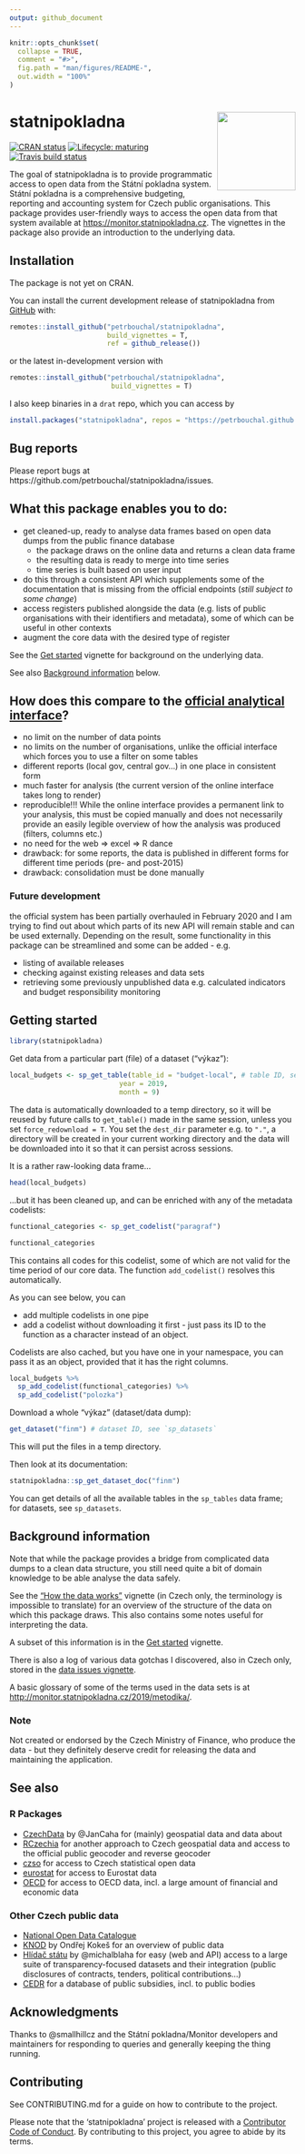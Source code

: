 ```yaml
---
output: github_document
---
```


<!-- README.md is generated from README.Rmd. Please edit that file -->

```r
knitr::opts_chunk$set(
  collapse = TRUE,
  comment = "#>",
  fig.path = "man/figures/README-",
  out.width = "100%"
)
```

# statnipokladna <img src='man/figures/logo.png' align="right" height="138" />

<!-- badges: start -->
[![CRAN status](https://www.r-pkg.org/badges/version/statnipokladna)](https://CRAN.R-project.org/package=statnipokladna)
[![Lifecycle: maturing](https://img.shields.io/badge/lifecycle-maturing-blue.svg)](https://www.tidyverse.org/lifecycle/#maturing)
[![Travis build status](https://travis-ci.org/petrbouchal/statnipokladna.svg?branch=master)](https://travis-ci.org/petrbouchal/statnipokladna)
<!-- badges: end -->

The goal of statnipokladna is to provide programmatic access to open data from the Státní pokladna system. Státní pokladna is a comprehensive budgeting, reporting and accounting system for Czech public organisations. This package provides user-friendly ways to access the open data from that system available at <https://monitor.statnipokladna.cz>. The vignettes in the package also provide an introduction to the underlying data.

## Installation

The package is not yet on CRAN.

You can install the current development release of statnipokladna from
[GitHub](https://github.com/petrbouchal/statnipokladna) with:

``` r
remotes::install_github("petrbouchal/statnipokladna",
                        build_vignettes = T,
                        ref = github_release())
```

or the latest in-development version with

``` r
remotes::install_github("petrbouchal/statnipokladna",
                         build_vignettes = T)
```

I also keep binaries in a `drat` repo, which you can access by

``` r
install.packages("statnipokladna", repos = "https://petrbouchal.github.io/drat")
```

## Bug reports

Please report bugs at https://github.com/petrbouchal/statnipokladna/issues.

## What this package enables you to do:

- get cleaned-up, ready to analyse data frames based on open data dumps from the public finance database 
  - the package draws on the online data and returns a clean data frame
  - the resulting data is ready to merge into time series
  - time series is built based on user input
- do this through a consistent API which supplements some of the documentation that is missing from the official endpoints (*still subject to some change*)
- access registers published alongside the data (e.g. lists of public organisations with their identifiers and metadata), some of which can be useful in other contexts
- augment the core data with the desired type of register

See the [Get started](statnipokladna.html) vignette for background on the underlying data.

See also [Background information] below.

## How does this compare to the [official analytical interface](http://monitor.statnipokladna.cz/)?

- no limit on the number of data points
- no limits on the number of organisations, unlike the official interface which forces you to use a filter on some tables
- different reports (local gov, central gov...) in one place in consistent form
- much faster for analysis (the current version of the online interface takes long to render)
- reproducible!!! While the online interface provides a permanent link to your analysis, this must be copied manually and does not necessarily provide an easily legible overview of how the analysis was produced (filters, columns etc.)
- no need for the web => excel => R dance
- drawback: for some reports, the data is published in different forms for different time periods (pre- and post-2015)
- drawback: consolidation must be done manually

### Future development

the official system has been partially overhauled in February 2020 and I am trying to find out about which parts of its new API will remain stable and can be used externally. Depending on the result, some functionality in this package can be streamlined and some can be added - e.g. 

- listing of available releases
- checking against existing releases and data sets
- retrieving some previously unpublished data e.g. calculated indicators and budget responsibility monitoring

## Getting started

```r
library(statnipokladna)
```

Get data from a particular part (file) of a dataset ("výkaz"):

```r
local_budgets <- sp_get_table(table_id = "budget-local", # table ID, see `sp_tables`
                           year = 2019,
                           month = 9)
```

The data is automatically downloaded to a temp directory, so it will be reused by future calls to `get_table()` made in the same session, unless you set `force_redownload = T`. You set the `dest_dir` parameter e.g. to `"."`, a directory will be created in your current working directory and the data will be downloaded into it so that it can persist across sessions. 

It is a rather raw-looking data frame...

```r
head(local_budgets)
```

...but it has been cleaned up, and can be enriched with any of the metadata codelists:

```r
functional_categories <- sp_get_codelist("paragraf")
```

```r
functional_categories
```

This contains all codes for this codelist, some of which are not valid for the time period of our core data. The function `add_codelist()` resolves this automatically.

As you can see below, you can 

- add multiple codelists in one pipe
- add a codelist without downloading it first - just pass its ID to the function as a character instead of an object.

Codelists are also cached, but you have one in your namespace, you can pass it as an object, provided that it has the right columns.

```r
local_budgets %>% 
  sp_add_codelist(functional_categories) %>% 
  sp_add_codelist("polozka")
```

Download a whole "výkaz" (dataset/data dump):

```r
get_dataset("finm") # dataset ID, see `sp_datasets`
```

This will put the files in a temp directory.

Then look at its documentation:

```r
statnipokladna::sp_get_dataset_doc("finm")
```

You can get details of all the available tables in the `sp_tables` data frame; for datasets, see `sp_datasets`.

## Background information

Note that while the package provides a bridge from complicated data dumps to a clean data structure, you still need quite a bit of domain knowledge to be able analyse the data safely.

See the ["How the data works"](https://petrbouchal.github.io/statnipokladna/articles/how-the-data-works-cz.html) vignette (in Czech only, the terminology is impossible to translate) for an overview of the structure of the data on which this package draws. This also contains some notes useful for interpreting the data.

A subset of this information is in the [Get started](statnipokladna.html) vignette.

There is also a log of various data gotchas I discovered, also in Czech only, stored in the [data issues vignette](data-issues-cz.html).

A basic glossary of some of the terms used in the data sets is at <http://monitor.statnipokladna.cz/2019/metodika/>.

### Note

Not created or endorsed by the Czech Ministry of Finance, who produce the data - but they definitely deserve credit for releasing the data and maintaining the application.

## See also

### R Packages

- [CzechData](https://github.com/JanCaha/CzechData) by @JanCaha for (mainly) geospatial data and data about 
- [RCzechia](https://cran.r-project.org/package=RCzechia) for another approach to Czech geospatial data and access to the official public geocoder and reverse geocoder
- [czso](https://github.com/petrbouchal/czso) for access to Czech statistical open data
- [eurostat](https://cran.r-project.org/package=eurostat) for access to Eurostat data
- [OECD](https://cran.r-project.org/package=OECD) for access to OECD data, incl. a large amount of financial and economic data


### Other Czech public data

- [National Open Data Catalogue](https://data.gov.cz)
- [KNOD](https://github.com/kokes/knod) by Ondřej Kokeš for an overview of public data
- [Hlídač státu](https://hlidacstatu.cz/) by @michalblaha for easy (web and API) access to a large suite of transparency-focused datasets and their integration (public disclosures of contracts, tenders, political contributions...)
- [CEDR](cedr.mfcr.cz/) for a database of public subsidies, incl. to public bodies

## Acknowledgments

Thanks to @smallhillcz and the Státní pokladna/Monitor developers and maintainers for responding to queries and generally keeping the thing running.

## Contributing

See CONTRIBUTING.md for a guide on how to contribute to the project.

Please note that the 'statnipokladna' project is released with a
[Contributor Code of Conduct](CODE_OF_CONDUCT.md).
By contributing to this project, you agree to abide by its terms.
